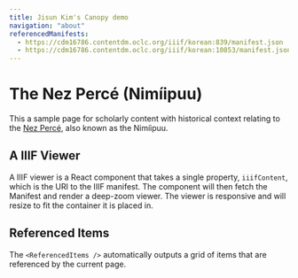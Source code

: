 ```yaml
---
title: Jisun Kim's Canopy demo
navigation: "about"
referencedManifests:
  - https://cdm16786.contentdm.oclc.org/iiif/korean:839/manifest.json
  - https://cdm16786.contentdm.oclc.org/iiif/korean:10853/manifest.json
---
```

 
# The Nez Percé (Nimíipuu)
 
This a sample page for scholarly content with historical context relating to the [Nez Percé](https://en.wikipedia.org/wiki/Nez_Perce), also known as the Nimíipuu.
 
## A IIIF Viewer
 
A IIIF viewer is a React component that takes a single property, `iiifContent`, which is the URI to the
IIIF manifest. The component will then fetch the Manifest and render a deep-zoom viewer. The viewer is
responsive and will resize to fit the container it is placed in.
 
<Viewer iiifContent="https://cdm16786.contentdm.oclc.org/iiif/korean:10853/manifest.json" />
 
## Referenced Items
 
The `<ReferencedItems />` automatically outputs a grid of items that are referenced by the current page.
 
<ReferencedItems />
